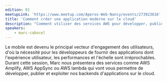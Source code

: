 ```yaml
---
edition: 81
meetupLink: 'https://www.meetup.com/Aperos-Web-Nancy/events/273923616'
title: 'Comment créer une application moderne sur le cloud'
description: "Comment utiliser des services AWS pour développer, publier et exploiter des backends d'applications sur le cloud."
speakers:
    - marc-cabocel
---
```


Le mobile est devenu le principal vecteur d'engagement des utilisateurs, d'où la nécessité pour les développeurs de fournir des applications dont l'expérience utilisateur, les performances et l'échelle sont irréprochables. Durant cette session, Marc nous présentera des services comme AWS Amplify, AWS AppSync ou AWS lambda qui vont vous permettre de développer, publier et exploiter nos backends d'applications sur le cloud.

<Youtube videoId="MU3eS-vAri8" title="Comment créer une application moderne sur le cloud" />
